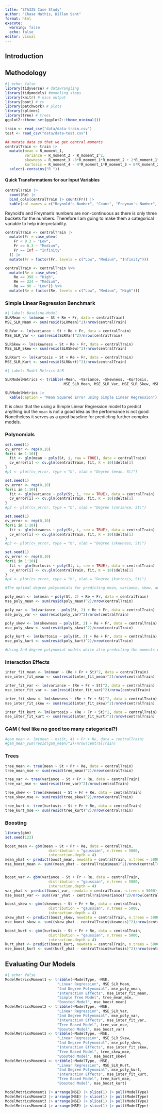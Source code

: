 ```yaml
---
title: "STA325 Case Study"
author: "Chase Mathis, Dillan Sant"
format: html
execute: 
  warning: false
  echo: false
editor: visual
---
```


## Introduction

## Methodology

```r
#| echo: false
library(tidyverse) # datawrangling
library(tidymodels) #modeling steps
library(knitr) # nice output
library(boot) # cv
library(patchwork) # plots
library(splines)
library(tree) # trees
ggplot2::theme_set(ggplot2::theme_minimal())

train <- read_csv("data/data-train.csv")
test <- read_csv("data/data-test.csv")
```

```r

## mutate data so that we get central moments
centralTrain <- train |> 
  mutate(mean = R_moment_1,
         variance = R_moment_2 - R_moment_1^2,
         skewness = R_moment_3 -3*R_moment_1*R_moment_2 + 2*R_moment_1^3,
         kurtosis = R_moment_4 - 4*R_moment_1*R_moment_3 + 6*R_moment_2*R_moment_1^2 - 3*R_moment_1^4) |> 
  select(-contains("R_"))
```

#### Quick Transformations for our Input Variables

```r
centralTrain |> 
  count(Re) |> 
  bind_cols(centralTrain |> count(Fr)) |> 
  kable(col.names = c("Reynold's Number", "Count", "Freyman's Number", "Count"))
```

Reynold's and Freyman's numbers are non-continuous as there is only three buckets for the numbers. Therefore I am going to make them a categorical variable to help interpretability.

```r
centralTrain <- centralTrain |> 
  mutate(Fr = case_when(
    Fr < 0.3 ~ "Low",
    Fr == 0.3 ~ "Medium",
    Fr == Inf ~ "Infinity"
  )) |> 
  mutate(Fr = factor(Fr, levels = c("Low", "Medium", "Infinity")))

centralTrain <- centralTrain %>%
  mutate(Re = case_when(
    Re == 398 ~ "High",
    Re == 224 ~ "Medium",
    Re == 90 ~ "Low")) %>%
  mutate(Re = factor(Re, levels = c("Low", "Medium", "High")))


```

### Simple Linear Regression Benchmark

```r
#| label: Baseline-Model
SLRMean <- lm(mean ~ St + Re + Fr, data = centralTrain)
MSE_SLR_Mean <- sum(resid(SLRMean)^2)/nrow(centralTrain)
```

```r
SLRVar <- lm(variance ~ St + Re + Fr, data = centralTrain)
MSE_SLR_Var <- sum(resid(SLRVar)^2)/nrow(centralTrain)
```

```r
SLRSkew <- lm(skewness ~ St + Re + Fr, data = centralTrain)
MSE_SLR_Skew <- sum(resid(SLRSkew)^2)/nrow(centralTrain)
```

```r
SLRKurt <- lm(kurtosis ~ St + Re + Fr, data = centralTrain)
MSE_SLR_Kurt <- sum(resid(SLRKurt)^2)/nrow(centralTrain)
```

```r
#| label: Model-Metrics-SLR

SLRModelMetrics <- tribble(~Mean, ~Variance, ~Skewness, ~Kurtosis,
                           MSE_SLR_Mean, MSE_SLR_Var, MSE_SLR_Skew, MSE_SLR_Kurt)

SLRModelMetrics |> 
  kable(caption = "Mean Squared Error using Simple Linear Regression")
```

It is clear that the using a Simple Linear Regression model to predict anything but the `mean` is not a good idea as the performance is not good. Nonetheless it serves as a good baseline for predicting further complex models.

### Polynomials

```r
set.seed(1)
cv_error <- rep(0,10)
for(i in 1:10){
  fit <- glm(mean ~ poly(St, i, raw = TRUE), data = centralTrain)
  cv_error[i] <- cv.glm(centralTrain, fit, K = 10)$delta[1]
}
#p1 <- plot(cv_error, type = "b", xlab = "Degree (mean, St)")
```

```r
set.seed(1)
cv_error <- rep(0,10)
for(i in 1:10){
  fit <- glm(variance ~ poly(St, i, raw = TRUE), data = centralTrain)
  cv_error[i] <- cv.glm(centralTrain, fit, K = 10)$delta[1]
}
#p2 <- plot(cv_error, type = "b", xlab = "Degree (variance, St)")
```

```r
set.seed(1)
cv_error <- rep(0,10)
for(i in 1:10){
  fit <- glm(skewness ~ poly(St, i, raw = TRUE), data = centralTrain)
  cv_error[i] <- cv.glm(centralTrain, fit, K = 10)$delta[1]
}
#p3 <- plot(cv_error, type = "b", xlab = "Degree (skewness, St)")
```

```r
set.seed(1)
cv_error <- rep(0,10)
for(i in 1:10){
  fit <- glm(kurtosis ~ poly(St, i, raw = TRUE), data = centralTrain)
  cv_error[i] <- cv.glm(centralTrain, fit, K = 10)$delta[1]
}
#p4 <- plot(cv_error, type = "b", xlab = "Degree (kurtosis, St)")

#The optimal degree polynomials for predicting mean, variance, skew, and kurtosis are all 2 for Stokes Number.
```

```r
poly_mean <- lm(mean ~ poly(St, 2) + Re + Fr, data = centralTrain)
mse_poly_mean <- sum(resid(poly_mean)^2)/nrow(centralTrain)
```

```r
poly_var <- lm(variance ~ poly(St, 2) + Re + Fr, data = centralTrain)
mse_poly_var <- sum(resid(poly_var)^2)/nrow(centralTrain)
```

```r
poly_skew <- lm(skewness ~ poly(St, 2) + Re + Fr, data = centralTrain)
mse_poly_skew <- sum(resid(poly_skew)^2)/nrow(centralTrain)
```

```r
poly_kurt <- lm(kurtosis ~ poly(St, 2) + Re + Fr, data = centralTrain)
mse_poly_kurt <- sum(resid(poly_kurt)^2)/nrow(centralTrain)

#Using 2nd degree polynomial models while also predicting the moments with Froud's and Reynolds' Numnbers, we get lower MSE's for all four moments, however these MSEs are still outrageously high for skew and kurtosis, indicating that using polynomials would also not be the best way of predicting the moments.
```

### Interaction Effects

```r
inter_fit_mean <- lm(mean ~ (Re + Fr + St)^2, data = centralTrain)
mse_inter_fit_mean <- sum(resid(inter_fit_mean)^2)/nrow(centralTrain)

inter_fit_var <- lm(variance ~ (Re + Fr + St)^2, data = centralTrain)
mse_inter_fit_var <- sum(resid(inter_fit_var)^2)/nrow(centralTrain)

inter_fit_skew <- lm(skewness ~ (Re + Fr + St)^2, data = centralTrain)
mse_inter_fit_skew <- sum(resid(inter_fit_skew)^2)/nrow(centralTrain)

inter_fit_kurt <- lm(kurtosis ~ (Re + Fr + St)^2, data = centralTrain)
mse_inter_fit_kurt <- sum(resid(inter_fit_kurt)^2)/nrow(centralTrain)
```

### GAM ( feel like no good too many categorical?)

```r
#gam_mean <- lm(mean ~ ns(St, 4) + Fr + Re, data = centralTrain)
#gam_mean_sum(resid(gam_mean)^2)/nrow(centralTrain)
```

### Trees

```r
tree_mean <- tree(mean ~ St + Fr + Re, data = centralTrain)
tree_mean_mse <- sum(resid(tree_mean)^2)/nrow(centralTrain)

tree_var <- tree(variance ~ St + Fr + Re, data = centralTrain)
tree_var_mse <- sum(resid(tree_var)^2)/nrow(centralTrain)

tree_skew <- tree(skewness ~ St + Fr + Re, data = centralTrain)
tree_skew_mse <- sum(resid(tree_skew)^2)/nrow(centralTrain)

tree_kurt <- tree(kurtosis ~ St + Fr + Re, data = centralTrain)
tree_kurt_mse <- sum(resid(tree_kurt)^2)/nrow(centralTrain)
```

### Boosting

```r
library(gbm)
set.seed(123)

boost_mean <- gbm(mean ~ St + Fr + Re, data = centralTrain, 
                    distribution = "gaussian", n.trees = 5000,
                    interaction.depth = 4)
mean_yhat <- predict(boost_mean, newdata = centralTrain, n.trees = 5000)
mse_boost_mean <- sum((mean_yhat - centralTrain$mean)^2)/nrow(centralTrain)


boost_var <- gbm(variance ~ St + Fr + Re, data = centralTrain, 
                    distribution = "gaussian", n.trees = 5000,
                    interaction.depth = 4)
var_yhat <- predict(boost_var, newdata = centralTrain, n.trees = 5000)
mse_boost_var <- sum((var_yhat - centralTrain$variance)^2)/nrow(centralTrain)

boost_skew <- gbm(skewness ~ St + Fr + Re, data = centralTrain, 
                    distribution = "gaussian", n.trees = 5000,
                    interaction.depth = 4)
skew_yhat <- predict(boost_skew, newdata = centralTrain, n.trees = 5000)
mse_boost_skew <- sum((skew_yhat - centralTrain$skewness)^2)/nrow(centralTrain)

boost_kurt <- gbm(kurtosis ~ St + Fr + Re, data = centralTrain, 
                    distribution = "gaussian", n.trees = 5000,
                    interaction.depth = 4)
kurt_yhat <- predict(boost_kurt, newdata = centralTrain, n.trees = 5000)
mse_boost_kurt <- sum((kurt_yhat - centralTrain$kurtosis)^2)/nrow(centralTrain)
```

## Evaluating Our Models

```r
#| echo: false
ModelMetricsMoment1 <- tribble(~ModelType, ~MSE,
                        "Linear Regression", MSE_SLR_Mean,
                        "2nd Degree Polynomial", mse_poly_mean,
                        "Interaction Effects", mse_inter_fit_mean,
                        "Simple Tree Model", tree_mean_mse,
                        "Boosted Model", mse_boost_mean) 
ModelMetricsMoment2 <- tribble(~ModelType, ~MSE,
                        "Linear Regression", MSE_SLR_Var,
                        "2nd Degree Polynomial", mse_poly_var,
                        "Interaction Effects", mse_inter_fit_var,
                        "Tree Based Model", tree_var_mse,
                        "Boosted Model", mse_boost_var) 
ModelMetricsMoment3 <- tribble(~ModelType, ~MSE,
                        "Linear Regression", MSE_SLR_Skew,
                        "2nd Degree Polynomial", mse_poly_skew,
                        "Interaction Effects", mse_inter_fit_skew,
                        "Tree Based Model", tree_skew_mse,
                        "Boosted Model", mse_boost_skew) 
ModelMetricsMoment4 <- tribble(~ModelType, ~MSE,
                        "Linear Regression", MSE_SLR_Kurt,
                        "2nd Degree Polynomial", mse_poly_kurt,
                        "Interaction Effects", mse_inter_fit_kurt,
                        "Tree Based Model", tree_kurt_mse,
                        "Boosted Model", mse_boost_kurt) 

ModelMetricsMoment1 |> arrange(MSE) |> slice(1) |> pull(ModelType)
ModelMetricsMoment2 |> arrange(MSE) |> slice(1) |> pull(ModelType)
ModelMetricsMoment3 |> arrange(MSE) |> slice(1) |> pull(ModelType)
ModelMetricsMoment4 |> arrange(MSE) |> slice(1) |> pull(ModelType)
```

